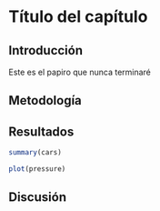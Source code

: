 
# Título del capítulo 

## Introducción

Este es el papiro que nunca terminaré

## Metodología

## Resultados
```r
summary(cars)
```


```r
plot(pressure)
```

## Discusión 
